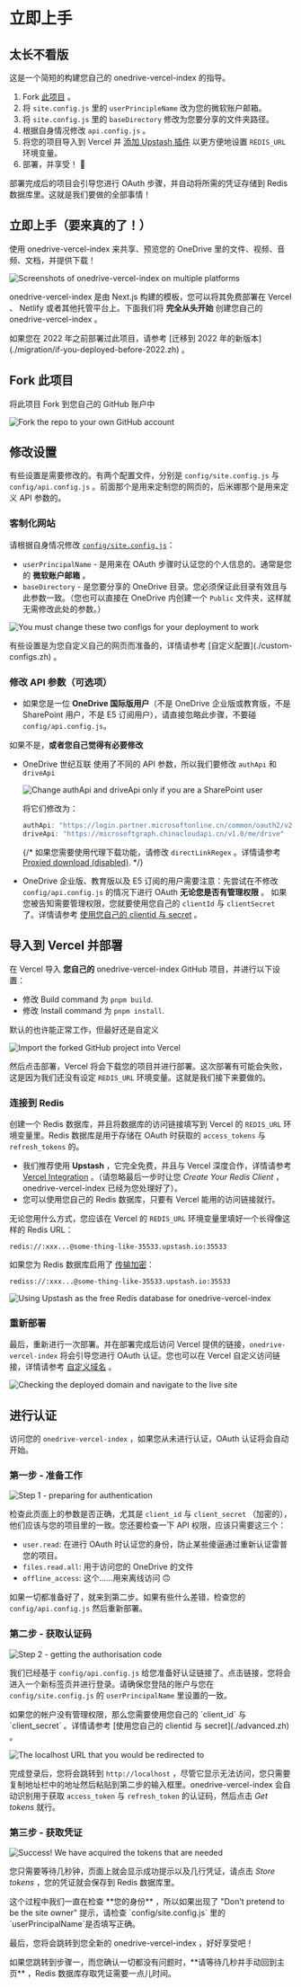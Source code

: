 
# 立即上手

## 太长不看版

<Callout emoji="⚡️">这是一个简短的构建您自己的 onedrive-vercel-index 的指导。</Callout>

1. Fork [此项目](https://github.com/spencerwooo/onedrive-vercel-index) 。
2. 将 `site.config.js` 里的 `userPrincipleName` 改为您的微软账户邮箱。
3. 将 `site.config.js` 里的 `baseDirectory` 修改为您要分享的文件夹路径。
4. 根据自身情况修改 `api.config.js` 。
5. 将您的项目导入到 Vercel 并 [添加 Upstash 插件](https://vercel.com/integrations/upstash) 以更方便地设置 `REDIS_URL` 环境变量。
6. 部署，并享受！ 🎉

部署完成后的项目会引导您进行 OAuth 步骤，并自动将所需的凭证存储到 Redis 数据库里。这就是我们要做的全部事情！

## 立即上手（要来真的了！）

使用 onedrive-vercel-index 来共享、预览您的 OneDrive 里的文件、视频、音频、文档，并提供下载！

![Screenshots of onedrive-vercel-index on multiple platforms](./_images/getting-started/od-vercel-idx.png)

onedrive-vercel-index 是由 Next.js 构建的模板，您可以将其免费部署在 Vercel 、 Netlify 或者其他托管平台上。下面我们将 **完全从头开始** 创建您自己的 onedrive-vercel-index 。

<Callout emoji="⚠️" type="warning">
  如果您在 2022 年之前部署过此项目，请参考 [迁移到 2022 年的新版本](./migration/if-you-deployed-before-2022.zh) 。
</Callout>

## Fork 此项目

将此项目 Fork 到您自己的 GitHub 账户中

![Fork the repo to your own GitHub account](./_images/getting-started/fork-repo.png)

## 修改设置

有些设置是需要修改的。有两个配置文件，分别是 `config/site.config.js` 与 `config/api.config.js` 。前面那个是用来定制您的网页的，后米娜那个是用来定义 API 参数的。

### 客制化网站

请根据自身情况修改 [`config/site.config.js`](https://github.com/spencerwooo/onedrive-vercel-index/blob/main/config/site.config.js)：

- `userPrincipalName` - 是用来在 OAuth 步骤时认证您的个人信息的。通常是您的 **微软账户邮箱** 。
- `baseDirectory` - 是您要分享的 OneDrive 目录。您必须保证此目录有效且与此参数一致。（您也可以直接在 OneDrive 内创建一个 `Public` 文件夹，这样就无需修改此处的参数。）

![You must change these two configs for your deployment to work](./_images/getting-started/change-site-config-js.png)

<Callout emoji="🍀">
  有些设置是为您自定义自己的网页而准备的，详情请参考 [自定义配置](./custom-configs.zh) 。
</Callout>

### 修改 API 参数（可选项）

- 如果您是一位 **OneDrive 国际版用户**（不是 OneDrive 企业版或教育版，不是 SharePoint 用户，不是 E5 订阅用户），请直接忽略此步骤，不要碰 `config/api.config.js`。

如果不是，**或者您自己觉得有必要修改**

- OneDrive 世纪互联 使用了不同的 API 参数，所以我们要修改 `authApi` 和 `driveApi`

  ![Change authApi and driveApi only if you are a SharePoint user](./_images/getting-started/change-api-config-js.png)

  将它们修改为：

  ```js
  authApi: "https://login.partner.microsoftonline.cn/common/oauth2/v2.0/token",
  driveApi: "https://microsoftgraph.chinacloudapi.cn/v1.0/me/drive"
  ```

  {/* 如果您需要使用代理下载功能，请修改 `directLinkRegex` 。详情请参考 [Proxied download (disabled)](). */}

- OneDrive 企业版、教育版以及 E5 订阅的用户需要注意：先尝试在不修改 `config/api.config.js` 的情况下进行 OAuth **无论您是否有管理权限** 。 如果您被告知需要管理权限，您就要使用您自己的 `clientId` 与 `clientSecret` 了。详情请参考 [使用您自己的 clientid 与 secret](./advanced.zh) 。

## 导入到 Vercel 并部署

在 Vercel 导入 **您自己的** onedrive-vercel-index GitHub 项目，并进行以下设置：

- 修改 Build command 为 `pnpm build`.
- 修改 Install command 为 `pnpm install`.

<Callout>默认的也许能正常工作，但最好还是自定义</Callout>

![Import the forked GitHub project into Vercel](./_images/getting-started/import-to-vercel.png)

然后点击部署，Vercel 将会下载您的项目并进行部署。这次部署有可能会失败，这是因为我们还没有设定 `REDIS_URL` 环境变量。这就是我们接下来要做的。

### 连接到 Redis

创建一个 Redis 数据库，并且将数据库的访问链接填写到 Vercel 的 `REDIS_URL` 环境变量里。Redis 数据库是用于存储在 OAuth 时获取的 `access_tokens` 与 `refresh_tokens` 的。

- 我们推荐使用 **Upstash** ，它完全免费，并且与 Vercel 深度合作，详情请参考 [Vercel Integration](https://docs.upstash.com/redis/howto/vercelintegration) 。（请忽略最后一步时让您 _Create Your Redis Client_ ，onedrive-vercel-index 已经为您处理好了）。
- 您可以使用您自己的 Redis 数据库，只要有 Vercel 能用的访问链接就行。

无论您用什么方式，您应该在 Vercel 的 `REDIS_URL` 环境变量里填好一个长得像这样的 Redis URL：

```
redis://:xxx...@some-thing-like-35533.upstash.io:35533
```

如果您为 Redis 数据库启用了 [传输加密](https://docs.upstash.com/redis/howto/connectwithtls)：

```
rediss://:xxx...@some-thing-like-35533.upstash.io:35533
```

![Using Upstash as the free Redis database for onedrive-vercel-index](./_images/getting-started/upstash-redis.png)

### 重新部署

最后，重新进行一次部署。并在部署完成后访问 Vercel 提供的链接，`onedrive-vercel-index` 将会引导您进行 OAuth 认证。您也可以在 Vercel 自定义访问链接，详情请参考 [自定义域名](./advanced.zh) 。

![Checking the deployed domain and navigate to the live site](./_images/getting-started/check-deployed-domain.png)

## 进行认证

访问您的 `onedrive-vercel-index` ，如果您从未进行认证，OAuth 认证将会自动开始。

### 第一步 - 准备工作

![Step 1 - preparing for authentication](./_images/getting-started/step1-preparations.png)

检查此页面上的参数是否正确，尤其是 `client_id` 与 `client_secret` （加密的），他们应该与您的项目里的一致。您还要检查一下 API 权限，应该只需要这三个：

- `user.read`: 在进行 OAuth 时认证您的身份，防止某些傻逼通过重新认证雷普您的项目。
- `files.read.all`: 用于访问您的 OneDrive 的文件
- `offline_access`: 这个……用来离线访问 🙃

如果一切都准备好了，就来到第二步。如果有些什么差错，检查您的 `config/api.config.js` 然后重新部署。

### 第二步 - 获取认证码

![Step 2 - getting the authorisation code](./_images/getting-started/step2-get-auth-code.png)

我们已经基于 `config/api.config.js` 给您准备好认证链接了。点击链接，您将会进入一个新标签页并进行登录。请确保您登陆的账户与您在 `config/site.config.js` 的 `userPrincipalName` 里设置的一致。

<Callout emoji="⚠️" type="warning">
  如果您的帐户没有管理权限，那么您需要使用您自己的 `client_id` 与 `client_secret` 。详情请参考 [使用您自己的 clientid 与 secret](./advanced.zh) 。
</Callout>

![The [localhost](http://localhost) URL that you would be redirected to](./_images/getting-started/step2-redirect-code-localhost.png)

完成登录后，您将会跳转到 `http://localhost` ，尽管它显示无法访问，您只需要复制地址栏中的地址然后粘贴到第二步的输入框里。onedrive-vercel-index 会自动识别用于获取 `access_token` 与 `refresh_token` 的认证码，然后点击 _Get tokens_ 就行。

### 第三步 - 获取凭证

![Success! We have acquired the tokens that are needed](./_images/getting-started/step3-get-tokens.png)

您只需要等待几秒钟，页面上就会显示成功提示以及几行凭证，请点击 _Store tokens_ ，您的凭证就会保存到 Redis 数据库里。

<Callout emoji="📢">
  这个过程中我们一直在检查 **您的身份** ，所以如果出现了 "Don't pretend to be the site owner" 提示，请检查  `config/site.config.js` 里的 `userPrincipalName`是否填写正确。
</Callout>

最后，您将会跳转到您全新的 onedrive-vercel-index ，好好享受吧！

<Callout emoji="⚠️" type="warning">
  如果您跳转到步骤一，而您确认一切都没有问题时，**请等待几秒并手动回到主页** ，Redis 数据库存取凭证需要一点儿时间。
</Callout>
